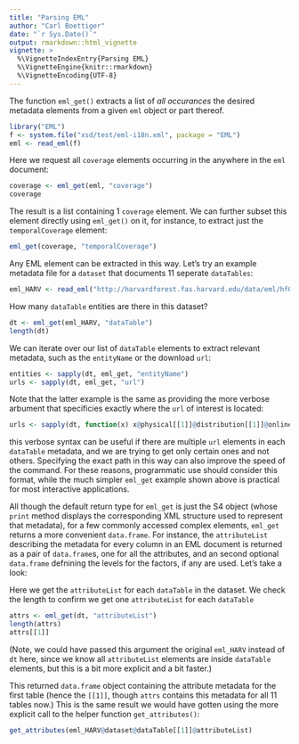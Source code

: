 ```yaml
---
title: "Parsing EML"
author: "Carl Boettiger"
date: "`r Sys.Date()`"
output: rmarkdown::html_vignette
vignette: >
  %\VignetteIndexEntry{Parsing EML}
  %\VignetteEngine{knitr::rmarkdown}
  %\VignetteEncoding{UTF-8}
---
```



The function `eml_get()` extracts a list of _all occurances_ the desired metadata elements from a given `eml` object or part thereof.  

```r
library("EML")
f <- system.file("xsd/test/eml-i18n.xml", package = "EML")
eml <- read_eml(f)
```

Here we request all `coverage` elements occurring in the anywhere in the `eml` document:

```r
coverage <- eml_get(eml, "coverage")
coverage
```

The result is a list containing 1 `coverage` element. We can further subset this element directly using `eml_get()` on it, for instance, to extract just the `temporalCoverage` element:

```r
eml_get(coverage, "temporalCoverage")
```

Any EML element can be extracted in this way. Let's try an example metadata file for a `dataset` that documents 11 seperate `dataTables`: 

```r
eml_HARV <- read_eml("http://harvardforest.fas.harvard.edu/data/eml/hf001.xml")
```



How many `dataTable` entities are there in this dataset?

```r
dt <- eml_get(eml_HARV, "dataTable")
length(dt)
```

We can iterate over our list of `dataTable` elements to extract relevant metadata, such as the `entityName` or the download `url`:

```r
entities <- sapply(dt, eml_get, "entityName")
urls <- sapply(dt, eml_get, "url")
```


Note that the latter example is the same as providing the more verbose arbument that specificies exactly where the `url` of interest is located:

```r
urls <- sapply(dt, function(x) x@physical[[1]]@distribution[[1]]@online@url)
```

this verbose syntax can be useful if there are multiple `url` elements in each `dataTable` metadata, and we are trying to get only certain ones and not others. Specifying the exact path in this way can also improve the speed of the command.  For these reasons, programmatic use should consider this format, while the much simpler `eml_get` example shown above is practical for most interactive applications.

All though the default return type for `eml_get` is just the S4 object (whose `print` method displays the corresponding XML structure used to represent that metadata), for a few commonly accessed complex elements, `eml_get` returns a more convenient `data.frame`.  For instance, the `attributeList` describing the metadata for every column in an EML document is returned as a pair of `data.frame`s, one for all the attributes, and an second optional `data.frame` defnining the levels for the factors, if any are used.  Let's take a look: 

Here we get the `attributeList` for each `dataTable` in the dataset. We check the length to confirm we get one `attributeList` for each `dataTable`

```r
attrs <- eml_get(dt, "attributeList") 
length(attrs)
attrs[[1]]
```

(Note, we could have passed this argument the original `eml_HARV` instead of `dt` here, since we know all `attributeList` elements are inside `dataTable` elements, but this is a bit more explicit and a bit faster.)

This returned `data.frame` object containing the attribute metadata for the first table (hence the `[[1]]`, though `attrs` contains this metadata for all 11 tables now.)  This is the same result we would have gotten using the more explicit call to the helper function `get_attributes()`:

```r
get_attributes(eml_HARV@dataset@dataTable[[1]]@attributeList)
```

